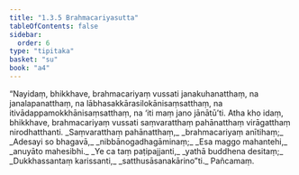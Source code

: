 ```yaml
---
title: "1.3.5 Brahmacariyasutta"
tableOfContents: false
sidebar:
  order: 6
type: "tipitaka"
basket: "su"
book: "a4"
---
```



<DynamicBreadcrumb />

<Division number="25" book="a4" bookNo="15" page="334">

<Paragraph number="176" book="a4">
“Nayidaṃ, bhikkhave, brahmacariyaṃ vussati janakuhanatthaṃ, na janalapanatthaṃ, na lābhasakkārasilokānisaṃsatthaṃ, na itivādappamokkhānisaṃsatthaṃ, na ‘iti maṃ jano jānātū’ti. Atha kho idaṃ, bhikkhave, brahmacariyaṃ vussati saṃvaratthaṃ pahānatthaṃ virāgatthaṃ nirodhatthanti.
</Paragraph>

<Paragraph number="177" type="verses" book="a4">
_Saṃvaratthaṃ pahānatthaṃ,_  
_brahmacariyaṃ anītihaṃ;_  
_Adesayi so bhagavā,_  
_nibbānogadhagāminaṃ;_  
_Esa maggo mahantehi,_  
_anuyāto mahesibhi._  

</Paragraph>

<Paragraph number="178" type="verses" book="a4">
_Ye ca taṃ paṭipajjanti,_  
_yathā buddhena desitaṃ;_  
_Dukkhassantaṃ karissanti,_  
_satthusāsanakārino”ti._  


</Paragraph>
</Division>

<Paragraph number="179" type="center" book="a4">
Pañcamaṃ.
</Paragraph>